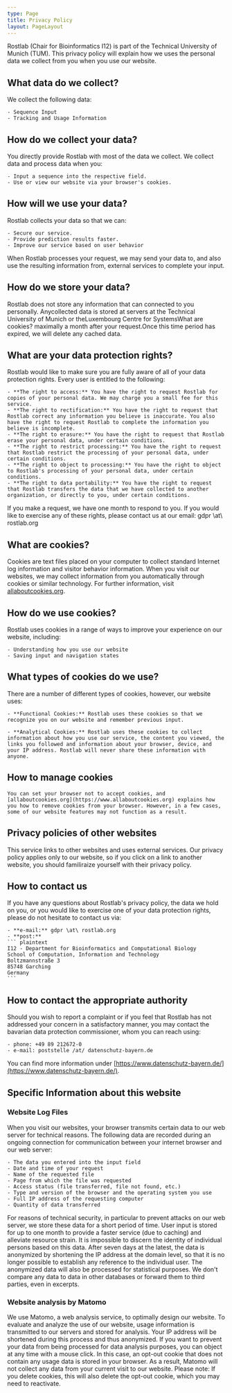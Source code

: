 ```yaml
---
type: Page
title: Privacy Policy
layout: PageLayout
---
```


Rostlab (Chair for Bioinformatics I12) is part of the Technical University of Munich (TUM).
This privacy policy will explain how we uses the personal data we collect from you when you use our website.

## What data do we collect?

We collect the following data:

    - Sequence Input
    - Tracking and Usage Information

## How do we collect your data?

You directly provide Rostlab with most of the data we collect. We collect data and process data when you:

    - Input a sequence into the respective field.
    - Use or view our website via your browser's cookies.

## How will we use your data?

Rostlab collects your data so that we can:

    - Secure our service.
    - Provide prediction results faster.
    - Improve our service based on user behavior

When Rostlab processes your request, we may send your data to, and also use the resulting information from, external services to complete your input.

## How do we store your data?

Rostlab does not store any information that can connected to you personally. Anycollected data is stored at servers at the Technical University of Munich or theLuxembourg Centre for SystemsWhat are cookies? maximally a month after your request.Once this time period has expired, we will delete any cached data.

## What are your data protection rights?

Rostlab would like to make sure you are fully aware of all of your data protection rights. Every user is entitled to the following:

    - **The right to access:** You have the right to request Rostlab for copies of your personal data. We may charge you a small fee for this service.
    - **The right to rectification:** You have the right to request that Rostlab correct any information you believe is inaccurate. You also have the right to request Rostlab to complete the information you believe is incomplete.
    - **The right to erasure:** You have the right to request that Rostlab erase your personal data, under certain conditions.
    - **The right to restrict processing:** You have the right to request that Rostlab restrict the processing of your personal data, under certain conditions.
    - **The right to object to processing:** You have the right to object to Rostlab's processing of your personal data, under certain conditions.
    - **The right to data portability:** You have the right to request that Rostlab transfers the data that we have collected to another organization, or directly to you, under certain conditions.

If you make a request, we have one month to respond to you. If you would like to exercise any of these rights, please contact us at our email: gdpr \at\ rostlab.org

## What are cookies?

Cookies are text files placed on your computer to collect standard Internet log
information and visitor behavior information. When you visit our websites, we may
collect information from you automatically through cookies or similar technology.
For further information, visit [allaboutcookies.org](https://www.allaboutcookies.org).

## How do we use cookies?

Rostlab uses cookies in a range of ways to improve your experience on our website,
including:

    - Understanding how you use our website
    - Saving input and navigation states

## What types of cookies do we use?

There are a number of different types of cookies, however, our website uses:

    - **Functional Cookies:** Rostlab uses these cookies so that we recognize you on our website and remember previous input.

    - **Analytical Cookies:** Rostlab uses these cookies to collect information about how you use our service, the content you viewed, the links you followed and information about your browser, device, and your IP address. Rostlab will never share these information with anyone.

## How to manage cookies

    You can set your browser not to accept cookies, and [allaboutcookies.org](https://www.allaboutcookies.org) explains how you how to remove cookies from your browser. However, in a few cases, some of our website features may not function as a result.

## Privacy policies of other websites

This service links to other websites and uses external services. Our privacy policy applies only to our website, so if you click on a link to another website, you should familiraize yourself with their privacy policy.

## How to contact us

If you have any questions about Rostlab's privacy policy, the data we hold on you, or
you would like to exercise one of your data protection rights, please do not hesitate to
contact us via:

    - **e-mail:** gdpr \at\ rostlab.org
    - **post:**
    ``` plaintext
    I12 - Department for Bioinformatics and Computational Biology
    School of Computation, Information and Technology
    Boltzmannstraße 3
    85748 Garching
    Germany
    ```

## How to contact the appropriate authority

Should you wish to report a complaint or if you feel that Rostlab has not addressed your
concern in a satisfactory manner, you may contact the bavarian data protection
commissioner, whom you can reach using:

    - phone: +49 89 212672-0
    - e-mail: poststelle /at/ datenschutz-bayern.de

You can find more information under [https://www.datenschutz-bayern.de/](https://www.datenschutz-bayern.de/).

## Specific Information about this website

### Website Log Files

When you visit our websites, your browser transmits certain data to our web server for
technical reasons. The following data are recorded during an ongoing connection for
communication between your internet browser and our web server:

    - The data you entered into the input field
    - Date and time of your request
    - Name of the requested file
    - Page from which the file was requested
    - Access status (file transferred, file not found, etc.)
    - Type and version of the browser and the operating system you use
    - Full IP address of the requesting computer
    - Quantity of data transferred

For reasons of technical security, in particular to prevent attacks on our web server,
we store these data for a short period of time. User input is stored for up to one month
to provide a faster service (due to caching) and alleviate resource strain. It is
impossible to discern the identity of individual persons based on this data. After seven
days at the latest, the data is anonymized by shortening the IP address at the domain
level, so that it is no longer possible to establish any reference to the individual
user. The anonymized data will also be processed for statistical purposes. We don't
compare any data to data in other databases or forward them to third parties, even in
excerpts.

### Website analysis by Matomo

We use Matomo, a web analysis service, to optimally design our website. To evaluate and
analyze the use of our website, usage information is transmitted to our servers and stored
for analysis. Your IP address will be shortened during this process and thus anonymized.
If you want to prevent your data from being processed for data analysis purposes, you can
object at any time with a mouse click. In this case, an opt-out cookie that does not
contain any usage data is stored in your browser. As a result, Matomo will not collect any
data from your current visit to our website. Please note: If you delete cookies, this will
also delete the opt-out cookie, which you may need to reactivate.
